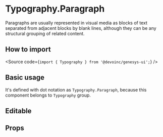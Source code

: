 

<Meta title="Components/Text/Typography/Components/Block/Paragraph/Overview" />

# Typography.Paragraph

Paragraphs are usually represented in visual media as blocks of text separated from adjacent blocks by blank lines,
although they can be any structural grouping of related content.

## How to import

<Source code={`import { Typography } from '@devoinc/genesys-ui';`} />

## Basic usage

It's defined with dot notation as `Typography.Paragraph`, because this component belongs to `Typography` group.

<Canvas of={Stories.Playground} />

## Editable

<Canvas of={Stories.ParagraphEditable} />

## Props

<ArgTypes of={Stories} />
